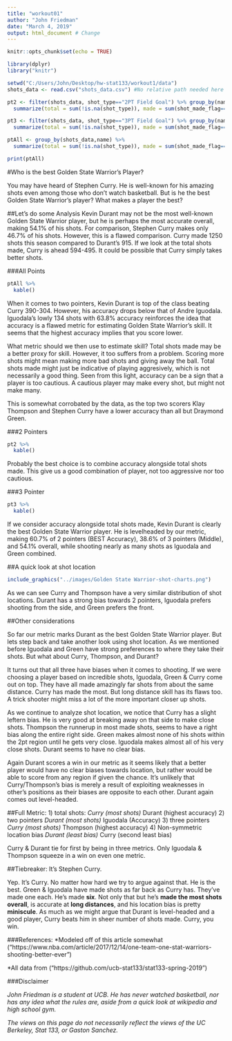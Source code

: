 ```yaml
---
title: "workout01"
author: "John Friedman"
date: "March 4, 2019"
output: html_document # Change 
---
```


```r
knitr::opts_chunk$set(echo = TRUE)
```

```r
library(dplyr)
library("knitr")

setwd("C:/Users/John/Desktop/hw-stat133/workout1/data")
shots_data <- read.csv("shots_data.csv") #No relative path needed here as I used relative paths from data/ throughout. I was under the impression that I was supposed to do this
```

```r
pt2 <- filter(shots_data, shot_type=="2PT Field Goal") %>% group_by(name) %>%
  summarize(total = sum(!is.na(shot_type)), made = sum(shot_made_flag=="shot_yes"), perc_made = made/total)

pt3 <- filter(shots_data, shot_type=="3PT Field Goal") %>% group_by(name) %>%
  summarize(total = sum(!is.na(shot_type)), made = sum(shot_made_flag=="shot_yes"), perc_made = made/total)

ptAll <- group_by(shots_data,name) %>%
  summarize(total = sum(!is.na(shot_type)), made = sum(shot_made_flag=="shot_yes"), perc_made = made/total)

print(ptAll)

```

#Who is the best Golden State Warrior's Player?

You may have heard of Stephen Curry. He is well-known for his amazing shots even among those who don't watch basketball. But is he the best Golden State Warrior's player? What makes a player the best?


##Let's do some Analysis
Kevin Durant may not be the most well-known Golden State Warrior player, but he is perhaps the most accurate overall, making 54.1% of his shots. For comparison, Stephen Curry makes only 46.7% of his shots. However, this is a flawed comparison. Curry made 1250 shots this season compared to Durant's 915. If we look at the total shots made, Curry is ahead 594-495. It could be possible that Curry simply takes better shots.


###All Points
```r


ptAll %>%
  kable() 

```

When it comes to two pointers, Kevin Durant is top of the class beating Curry 390-304. However, his accuracy drops below that of Andre Iguodala. Iguodala's lowly 134 shots with 63.8% accuracy reinforces the idea that accuracy is a flawed metric for estimating Golden State Warrior's skill. It seems that the highest accuracy implies that you score lower. 

What metric should we then use to estimate skill? Total shots made may be a better proxy for skill. However, it too suffers from a problem. Scoring more shots might mean making more bad shots and giving away the ball. Total shots made might just be indicative of playing aggresively, which is not necessarily a good thing. Seen from this light, accuracy can be a sign that a player is too cautious. A cautious player may make every shot, but might not make many.

This is somewhat corrobated by the data, as the top two scorers Klay Thompson and Stephen Curry have a lower accuracy than all but Draymond Green.

###2 Pointers
```r


pt2 %>%
  kable() 

```

Probably the best choice is to combine accuracy alongside total shots made. This give us a good combination of player, not too aggressive nor too cautious.

###3 Pointer
```r


pt3 %>%
  kable() 

```

If we consider accuracy alongside total shots made, Kevin Durant is clearly the best Golden State Warrior player. He is levelheaded by our metric, making 60.7% of 2 pointers (BEST Accuracy), 38.6% of 3 pointers (Middle), and 54.1% overall, while shooting nearly as many shots as Iguodala and Green combined.

##A quick look at shot location
```r
include_graphics("../images/Golden State Warrior-shot-charts.png")
```

As we can see Curry and Thompson have a very similar distribution of shot locations. Durant has a strong bias towards 2 pointers, Iguodala prefers shooting from the side, and Green prefers the front.

##Other considerations

So far our metric marks Durant as the best Golden State Warrior player. But lets step back and take another look using shot location. As we mentioned before Iguodala and Green have strong preferences to where they take their shots. But what about Curry, Thompson, and Durant?

It turns out that all three have biases when it comes to shooting. If we were choosing a player based on incredible shots, Iguodala, Green & Curry come out on top. They have all made amazingly far shots from about the same distance. Curry has made the most. But long distance skill has its flaws too. A trick shooter might miss a lot of the more important closer up shots.

As we continue to analyze shot location, we notice that Curry has a slight leftern bias. He is very good at breaking away on that side to make close shots. Thompson the runnerup in most made shots, seems to have a right bias along the entire right side. Green makes almost none of his shots within the 2pt region until he gets very close. Iguodala makes almost all of his very close shots. Durant seems to have no clear bias.

Again Durant scores a win in our metric as it seems likely that a better player would have no clear biases towards location, but rather would be able to score from any region if given the chance. It's unlikely that Curry/Thompson's bias is merely a result of exploiting weaknesses in other's positions as their biases are opposite to each other. Durant again comes out level-headed.

##Full Metric:
1) total shots:
  *Curry (most shots)
  *Durant (highest accuracy)
2) two pointers
  *Durant (most shots)
  *Iguodala (Accuracy)
3) three pointers
  *Curry (most shots)
  *Thompson (highest accuracy)
4) Non-symmetric location bias
  *Durant (least bias)
  *Curry (second least bias)
  
Curry & Durant tie for first by being in three metrics. Only Iguodala & Thompson squeeze in a win on even one metric.



##Tiebreaker: It's Stephen Curry.

Yep. It's Curry. No matter how hard we try to argue against that. He is the best. Green & Iguodala have made shots as far back as Curry has. They've made one each. He's made **six**. Not only that but he's **made the most shots overall**, is accurate at **long distances**, and his location bias is pretty **miniscule**. As much as we might argue that Durant is level-headed and a good player, Curry beats him in sheer number of shots made. Curry, you win.

###References:
*Modeled off of this article somewhat ("https://www.nba.com/article/2017/12/14/one-team-one-stat-warriors-shooting-better-ever")

*All data from ("https://github.com/ucb-stat133/stat133-spring-2019")

###Disclaimer

*John Friedman is a student at UCB. He has never watched basketball, nor has any idea what the rules are, aside from a quick look at wikipedia and high school gym.*

*The views on this page do not necessarily reflect the views of the UC Berkeley, Stat 133, or Gaston Sanchez.*

